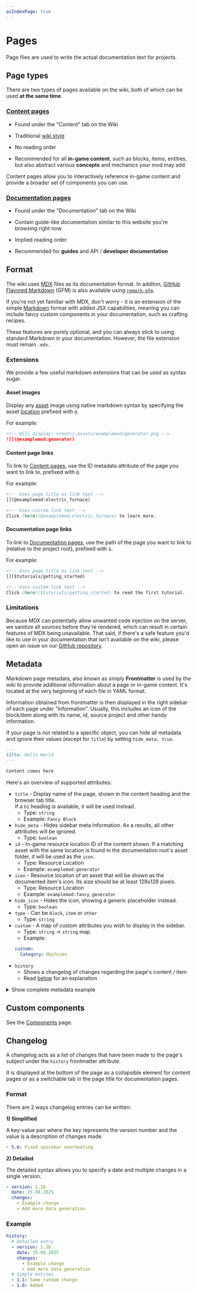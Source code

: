 ```yaml
---
asIndexPage: true
---
```



# Pages

Page files are used to write the actual documentation text for projects.

## Page types

There are two types of pages available on the wiki, both of which can be used **at the same time**.

### <InlineGameItem id="grass_block" /> [Content pages](pages/content_pages)

- Found under the "Content" tab on the Wiki

- Traditional [wiki style](https://minecraft.wiki/w/Furnace)

- No reading order

- Recommended for all **in-game content**, such as blocks, items, entities, but also abstract various **concepts**
  and mechanics your mod may add

Content pages allow you to interactively reference in-game content and provide a broader set of components you can use.

### <InlineGameItem id="book" /> [Documentation pages](pages/docs_pages)

- Found under the "Documentation" tab on the Wiki

- Contain guide-like documentation similar to this website you're browsing right now

- Implied reading order

- Recommended for **guides** and API / **developer documentation**

## Format

The wiki uses [MDX](https://mdxjs.com/) files as its documentation format. In additon, [GitHub Flavored Markdown](https://github.github.com/gfm/)
(GFM) is also available using [`remark-gfm`](https://github.com/remarkjs/remark-gfm).

If you're not yet familiar with MDX, don't worry - it is an extension of the simple [Markdown](https://www.markdownguide.org/)
format with added JSX capabilities, meaning you can include fancy custom components in your documentation,
such as crafting recipes.

These features are purely optional, and you can always stick to using standard Markdown in your documentation. However,
the file extension must remain `.mdx`.

### Extensions

We provide a few useful markdown extensions that can be used as syntax sugar.

#### Asset images

Display any [asset](assets) image using native markdown syntax by specifying the asset [location](assets#format)
prefixed with `@`.

For example:
```md
<!-- Will display: <root>/.assets/examplemod/generator.png -->
![](@examplemod:generator)
```

#### Content page links

To link to [Content pages](pages/content_pages), use the ID metadata attribute of the page you want to link to,
prefixed with `@`.

For example:
```md
<!-- Uses page title as link text -->
[](@examplemod:electric_furnace)

<!-- Uses custom link text -->
Click [here](@examplemod:electric_furnace) to learn more.
```

#### Documentation page links

To link to [Documentation pages](pages/docs_pages), use the path of the page you want to link to (relative to the project
root), prefixed with `$`.

For example:
```md
<!-- Uses page title as link text -->
[]($tutorials/getting_started)

<!-- Uses custom link text -->
Click [here]($tutorials/getting_started) to read the first tutorial.
```

### Limitations

Because MDX can potentially allow unwanted code injection on the server, we sanitize all sources before they're rendered,
which can result in certain features of MDX being unavailable. That said, if there's a safe feature you'd like to use in
your documentation that isn't available on the wiki, please open an issue on our
[GitHub repository](https://github.com/Sinytra/Wiki/issues).

## Metadata

Markdown page metadata, also known as simply **Frontmatter** is used by the wiki to provide additional information about
a page or in-game content. It's located at the very beginning of each file in YAML format.

Information obtained from frontmatter is then displayed in the right sidebar of each page under "Information".
Usually, this includes an icon of the block/item along with its name, id, source project and other handy information.

If your page is not related to a specific object, you can hide all metadata and ignore their values
(except for `title`) by setting `hide_meta: true`.

```markdown
---
title: Hello World
---

Content comes here
```

Here's an overview of supported attributes:

- `title` - Display name of the page, shown in the content heading and the browser tab title.<br/>
If a `h1` heading is available, it will be used instead.
  - Type: `string`
  - Example: `Fancy Block`
- `hide_meta` - Hides sidebar meta information. As a results, all other attributes will be ignored.
  - Type: `boolean`
- `id` - In-game resource location ID of the content shown. If a matching asset with the same location is found in the
documentation root's asset folder, it will be used as the `icon`.
  - Type: Resource Location
  - Example: `examplemod:generator`
- `icon` - Resource location of an asset that will be shown as the documented item's icon. Its size should be at least
128x128 pixels.
  - Type: Resource Location
  - Example: `examplemod:fancy_generator`
- `hide_icon` - Hides the icon, showing a generic placeholder instead.
  - Type: `boolean`
- `type` - Can be `block`, `item` or `other`
  - Type: `string`
- `custom` - A map of custom attributes you wish to display in the sidebar.
  - Type: `string` -> `string` map
  - Example:
  ```yaml
  custom:
    Category: Machines
  ```
- `history`
  - Shows a changelog of changes regarding the page's content / item
  - Read [below](#changelog) for an explanation

<details>
    <summary>Show complete metadata example</summary>

    ```markdown
    ---
    title: Generator
    id: examplemod:generator
    icon: examplemod:fancy_generator
    type: block
    custom:
      Subcategory: Machines
    history:
      - version: 1.2b
        date: 15.08.2025
        changes:
          - Bugfixes
          - Add more data generation
      - 1.1: Fix custom ingredient implementation
      - 1.0: Added
    ---

    Content comes here
    ```
</details>

## Custom components

See the [Components](../components/overview) page.

## Changelog

A changelog acts as a list of changes that have been made to the page's subject under the `history` frontmatter
attribute.

It is displayed at the bottom of the page as a collapsible element for content pages or as a switchable tab in the
page title for documentation pages.

### Format

There are 2 ways changelog entries can be written:

**1) Simplified**

A key-value pair where the key represents the version number and the value is a description of changes made.

```yaml
- 5.6: Fixed spacebar overheating
```

**2) Detailed**

The detailed syntax allows you to specify a date and multiple changes in a single version.

```yaml
- version: 1.2b
  date: 15.08.2025
  changes:
    - Example change
    - Add more data generation
```

### Example

```yaml
history:
  # Detailed entry
  - version: 1.2b
    date: 15.08.2025
    changes:
      - Example change
      - Add more data generation
  # Simple entries
  - 1.1: Some random change
  - 1.0: Added
```